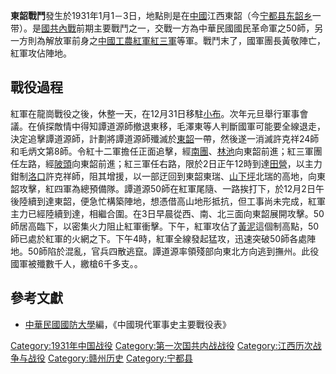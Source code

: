 {{Infobox Military Conflict|
campaign=|
image=|
caption=|
conflict=東韶戰鬥|
partof=[[国共内战|国共内战]]|
date= 1931年1月1－3日|
place=[[中國|中國]]江西東韶|
result=國軍敗退，團長黃敬陣亡|
combatant1=中華民國國民革命軍50師|
combatant2=紅軍紅三軍、紅四軍、紅五軍、紅八軍| 
commander1=[[譚道源|譚道源]]|
commander2=[[黃公略|黃公略]]、[[林彪|林彪]]、[[彭德懷|彭德懷]]、[[李傑|李傑]]|
strength1=|
strength2=|
casualties1=|
casualties2=|
}}

'''東韶戰鬥'''發生於1931年1月1－3日，地點則是在[[中國|中國]]江西東韶（今[[宁都县|宁都县]][[东韶乡|东韶乡]]一带）。是[[國共內戰|國共內戰]]前期主要戰鬥之一，交戰一方為中華民國國民革命軍之50師，另一方則為解放軍前身之[[中國工農紅軍|中國工農紅軍]][[紅三軍|紅三軍]]等軍。戰鬥末了，國軍團長黃敬陣亡，紅軍攻佔陣地。

== 戰役過程 ==
紅軍在龍崗戰役之後，休整一天，在12月31日移駐[[小布|小布]]。次年元旦舉行軍事會議。在偵探敵情中得知譚道源師撤退東移，毛澤東等人判斷國軍可能要全線退走，決定追擊譚道源師，計劃將譚道源師殲滅於[[東韶|東韶]]一帶，然後遂一消滅許克祥24師和毛炳文第8師。令紅十二軍擔任正面追擊，經[[南團|南團]]、[[林池|林池]]向東韶前進；紅三軍團任左路，經[[陂頭|陂頭]]向東韶前進；紅三軍任右路，限於2日正午12時到達[[田營|田營]]，以主力鉗制[[洛口|洛口]]許克祥師，阻其增援，以一部迂回到東韶東瑞、[[山下坪|山下坪]]北瑞的高地，向東韶攻擊，紅四軍為總預備隊。譚道源50師在紅軍尾隨、一路挨打下，於12月2日午後陸續到達東韶，便急忙構築陣地，想憑借高山地形抵抗，但工事尚未完成，紅軍主力已經陸續到達，相繼合圍。在3日早晨從西、南、北三面向東韶展開攻擊。50師居高臨下，以密集火力阻止紅軍衝擊。下午，紅軍攻佔了[[黃泥|黃泥]]這個制高點，50師已處於紅軍的火網之下。下午4時，紅軍全線發起猛攻，迅速突破50師各處陣地。50師陷於混亂，官兵四散逃竄。譚道源率領殘部向東北方向逃到撫州。此役國軍被殲數千人，繳槍6千多支。。

==參考文獻==
*[[中華民國|中華民國]][[國防大學_(臺灣)|國防大學]]編，《中國現代軍事史主要戰役表》

{{第一次国共内战}}
[[Category:1931年中国战役|Category:1931年中国战役]]
[[Category:第一次国共内战战役|Category:第一次国共内战战役]]
[[Category:江西历次战争与战役|Category:江西历次战争与战役]]
[[Category:赣州历史|Category:赣州历史]]
[[Category:宁都县|Category:宁都县]]